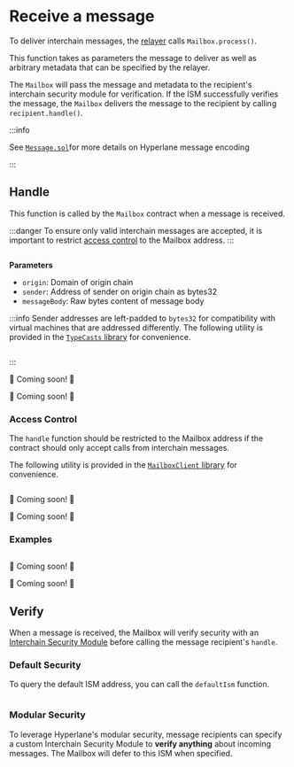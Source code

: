 


# Receive a message

To deliver interchain messages, the [relayer](/docs/operate/relayer/run-relayer.mdx) calls `Mailbox.process()`.

This function takes as parameters the message to deliver as well as arbitrary metadata that can be specified by the relayer.

The `Mailbox` will pass the message and metadata to the recipient's interchain security module for verification. If the ISM successfully verifies the message, the `Mailbox` delivers the message to the recipient by calling `recipient.handle()`.

<SimpleMessagingDiagram />

:::info

See [`Message.sol`](https://github.com/hyperlane-xyz/hyperlane-monorepo/blob/main/solidity/contracts/libs/Message.sol)for more details on Hyperlane message encoding

:::

## Handle

This function is called by the `Mailbox` contract when a message is received.

:::danger
To ensure only valid interchain messages are accepted, it is important to restrict [access control](#access-control) to the Mailbox address.
:::

<Tabs groupId="lang">
<TabItem value="sol" label="Solidity">

```solidity file=<rootDir>/node_modules/@hyperlane-xyz/core/contracts/interfaces/IMessageRecipient.sol#L5-L9

```

**Parameters**

- `origin`: Domain of origin chain
- `sender`: Address of sender on origin chain as bytes32
- `messageBody`: Raw bytes content of message body

:::info
Sender addresses are left-padded to `bytes32` for compatibility with virtual machines that are addressed differently. The following utility is provided in the [`TypeCasts` library](../libraries/typecasts.mdx) for convenience.

```solidity file=<rootDir>/node_modules/@hyperlane-xyz/core/contracts/libs/TypeCasts.sol#L10-L13

```

:::

</TabItem>
<TabItem value="cw" label="CosmWasm">

🚧 Coming soon! 🚧

</TabItem>
<TabItem value="sl" label="Sealevel">

🚧 Coming soon! 🚧

</TabItem>
</Tabs>

### Access Control

The `handle` function should be restricted to the Mailbox address if the contract should only accept calls from interchain messages.

The following utility is provided in the [`MailboxClient` library](../libraries/mailboxclient.mdx) for convenience.

<Tabs groupId="lang">
<TabItem value="sol" label="Solidity">

```solidity file=<rootDir>/node_modules/@hyperlane-xyz/core/contracts/client/MailboxClient.sol#L45-L51

```

</TabItem>
<TabItem value="cw" label="CosmWasm">

🚧 Coming soon! 🚧

</TabItem>
<TabItem value="sl" label="Sealevel">

🚧 Coming soon! 🚧

</TabItem>
</Tabs>

### Examples

<Tabs groupId="lang">
<TabItem value="sol" label="Solidity">

```solidity file=<rootDir>/node_modules/@hyperlane-xyz/core/contracts/test/TestRecipient.sol#L30-L38

```

</TabItem>
<TabItem value="cw" label="CosmWasm">

🚧 Coming soon! 🚧

</TabItem>
<TabItem value="sl" label="Sealevel">

🚧 Coming soon! 🚧

</TabItem>
</Tabs>

## Verify

When a message is received, the Mailbox will verify security with an [Interchain Security Module](../ISM/specify-your-ISM.mdx) before calling the message recipient's `handle`.

### Default Security

To query the default ISM address, you can call the `defaultIsm` function.

<Tabs groupId="lang">
<TabItem value="sol" label="Solidity">

```solidity file=<rootDir>/node_modules/@hyperlane-xyz/core/contracts/interfaces/IMailbox.sol#L53

```

</TabItem>
</Tabs>

### Modular Security

To leverage Hyperlane's modular security, message recipients can specify a custom Interchain Security Module to **verify anything** about incoming messages. The Mailbox will defer to this ISM when specified.

<MessagingIsmDiagram />
